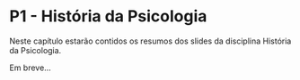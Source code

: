 # P1 - História da Psicologia

Neste capítulo estarão contidos os resumos dos slides da disciplina História da Psicologia.

Em breve...